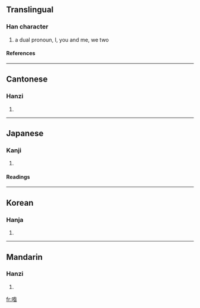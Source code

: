==Translingual==
===Han character===
{{Han char|rn=30|rad=口|as=09|sn=12|four=6806<sub>4</sub>|canj=口竹人日 (RHOA), 口竹卜日 (RHYA)}}
# a dual pronoun, I, you and me, we two
====References====
{{Han ref|kx=0198.200|dkj=03936|dj=0420.080|hdz=10658.090|uh=5592|ud=21906|bh=D873|bd=55411}}
----
==Cantonese==
===Hanzi===
{{yue-hanzi|jyut=|y=ja1}}
# {{defn|Cantonese}}
----
==Japanese==
===Kanji===
{{ja-kanji|grade=|rs=口09}}
# {{defn|Japanese}} 
====Readings====
{{ja-readings|on=[[さん]] (san)|kun=[[われ]] (ware)}}
----
==Korean==
===Hanja===
{{ko-hanja|hangeul=잠|rv=jam|mr=cham}}
# {{defn|Korean}}
----
==Mandarin==
===Hanzi===
{{cmn-hanzi|pin=[[ō]] (o1), [[zán]] (zan2)|wg=wo<sup>1</sup>, tsan<sup>2</sup>}}
# {{defn|Mandarin}}

[[fr:喒]]